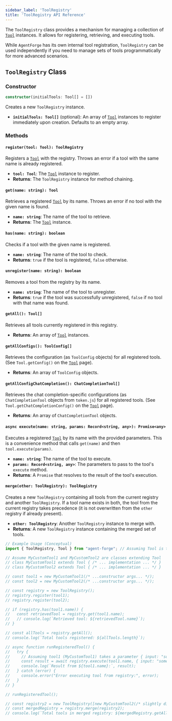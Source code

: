 ```yaml
---
sidebar_label: 'ToolRegistry'
title: 'ToolRegistry API Reference'
---
```



The `ToolRegistry` class provides a mechanism for managing a collection of [`Tool`](./tool.mdx) instances. It allows for registering, retrieving, and executing tools.

While `AgentForge` has its own internal tool registration, `ToolRegistry` can be used independently if you need to manage sets of tools programmatically for more advanced scenarios.

## `ToolRegistry` Class

### Constructor

```typescript
constructor(initialTools: Tool[] = [])
```

Creates a new `ToolRegistry` instance.

*   **`initialTools: Tool[]`** (optional): An array of [`Tool`](./tool.mdx) instances to register immediately upon creation. Defaults to an empty array.

### Methods

#### `register(tool: Tool): ToolRegistry`

Registers a [`Tool`](./tool.mdx) with the registry. Throws an error if a tool with the same name is already registered.

*   **`tool: Tool`**: The [`Tool`](./tool.mdx) instance to register.
*   **Returns**: The `ToolRegistry` instance for method chaining.

#### `get(name: string): Tool`

Retrieves a registered [`Tool`](./tool.mdx) by its name. Throws an error if no tool with the given name is found.

*   **`name: string`**: The name of the tool to retrieve.
*   **Returns**: The [`Tool`](./tool.mdx) instance.

#### `has(name: string): boolean`

Checks if a tool with the given name is registered.

*   **`name: string`**: The name of the tool to check.
*   **Returns**: `true` if the tool is registered, `false` otherwise.

#### `unregister(name: string): boolean`

Removes a tool from the registry by its name.

*   **`name: string`**: The name of the tool to unregister.
*   **Returns**: `true` if the tool was successfully unregistered, `false` if no tool with that name was found.

#### `getAll(): Tool[]`

Retrieves all tools currently registered in this registry.

*   **Returns**: An array of [`Tool`](./tool.mdx) instances.

#### `getAllConfigs(): ToolConfig[]`

Retrieves the configuration (as `ToolConfig` objects) for all registered tools. (See `Tool.getConfig()` on the [`Tool`](./tool.mdx) page).

*   **Returns**: An array of `ToolConfig` objects.

#### `getAllConfigChatCompletion(): ChatCompletionTool[]`

Retrieves the chat completion-specific configurations (as `ChatCompletionTool` objects from `token.js`) for all registered tools. (See `Tool.getChatCompletionConfig()` on the [`Tool`](./tool.mdx) page).

*   **Returns**: An array of `ChatCompletionTool` objects.

#### `async execute(name: string, params: Record<string, any>): Promise<any>`

Executes a registered [`Tool`](./tool.mdx) by its name with the provided parameters. This is a convenience method that calls `get(name)` and then `tool.execute(params)`.

*   **`name: string`**: The name of the tool to execute.
*   **`params: Record<string, any>`**: The parameters to pass to the tool's `execute` method.
*   **Returns**: A `Promise` that resolves to the result of the tool's execution.

#### `merge(other: ToolRegistry): ToolRegistry`

Creates a new `ToolRegistry` containing all tools from the current registry and another `ToolRegistry`. If a tool name exists in both, the tool from the current registry takes precedence (it is not overwritten from the `other` registry if already present).

*   **`other: ToolRegistry`**: Another `ToolRegistry` instance to merge with.
*   **Returns**: A new `ToolRegistry` instance containing the merged set of tools.

```typescript
// Example Usage (Conceptual)
import { ToolRegistry, Tool } from "agent-forge"; // Assuming Tool is the base class

// Assume MyCustomTool1 and MyCustomTool2 are classes extending Tool
// class MyCustomTool1 extends Tool { /* ... implementation ... */ }
// class MyCustomTool2 extends Tool { /* ... implementation ... */ }

// const tool1 = new MyCustomTool1(/* ...constructor args... */);
// const tool2 = new MyCustomTool2(/* ...constructor args... */);

// const registry = new ToolRegistry();
// registry.register(tool1);
// registry.register(tool2);

// if (registry.has(tool1.name)) {
//   const retrievedTool = registry.get(tool1.name);
//   // console.log(`Retrieved tool: ${retrievedTool.name}`);
// }

// const allTools = registry.getAll();
// console.log(`Total tools registered: ${allTools.length}`);

// async function runRegisteredTool() {
//   try {
//     // Assuming tool1 (MyCustomTool1) takes a parameter { input: "some value" }
//     const result = await registry.execute(tool1.name, { input: "some value for tool1" });
//     console.log(`Result from ${tool1.name}:`, result);
//   } catch (error) {
//     console.error("Error executing tool from registry:", error);
//   }
// }

// runRegisteredTool();

// const registry2 = new ToolRegistry([new MyCustomTool2(/* slightly different config or another instance */)]);
// const mergedRegistry = registry.merge(registry2);
// console.log(`Total tools in merged registry: ${mergedRegistry.getAll().length}`);
``` 